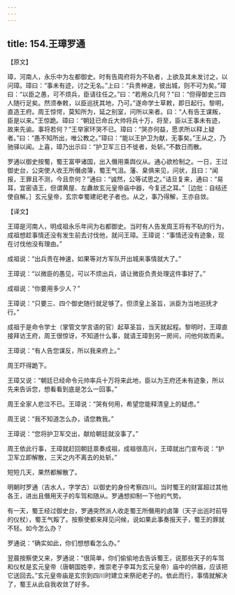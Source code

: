 ```yaml
---
---
---
```

title: 154.王璋罗通
---



【原文】

璋，河南人，永乐中为左都御史。时有告周府将为不轨者，上欲及其未发讨之，以问璋。璋曰：“事未有迹，讨之无名。”上曰：“兵贵神速，彼出城，则不可为矣。”璋曰：“以臣之愚，可不烦兵，臣请往任之。”曰：“若用众几何？”曰：“但得御史三四人随行足矣。然须奉敕，以臣巡抚其地，乃可。”遂命学士草敕，即日起行。黎明，直造王府。周王惊愕，莫知所为，延之别室，问所以来者。曰：“人有告王谋叛，臣是以来。”王惊跪。璋曰：“朝廷已命丘大帅将兵十万，将至，臣以王事未有迹，故来先谕。事将若何？”王举家环哭不已。璋曰：“哭亦何益，愿求所以释上疑者。”曰：“愚不知所出，唯公教之。”璋曰：“能以王护卫为献，无事矣。”王从之，乃驰驿以闻。上喜，璋乃出示曰：“护卫军三日不徙者，处斩。”不数日而散。

罗通以御史按蜀，蜀王富甲诸国，出入僭用乘舆仪从。通心欲检制之。一日，王过御史台，公突使人收王所僭卤簿，蜀王气沮。藩、臬俱来见，问状，且曰：“闻报，王罪且不测，今且奈何？”通曰：“诚然，公等试思之。”诘旦复来，通曰：“易耳，宜密语王，但谓黄屋、左纛故玄元皇帝庙中器，今复还之耳。”［边批：自结还使自解。］玄元皇帝，玄宗幸蜀建祀老子者也。从之，事乃得解，王亦自敛。

【译文】

王璋是河南人，明成祖永乐年间为右都御史。当时有人告发周王将有不轨的行为，成祖想趁事情还没有发生前去讨伐他，就问王璋。王璋说：“事情还没有迹象，现在讨伐他没有理由。”

成祖说：“出兵贵在神速，如果等对方军队开出城来事情就大了。”

王璋说：“以微臣的愚见，可以不烦出兵，请让微臣负责处理这件事好了。”

成祖说：“你要用多少人？”

王璋说：“只要三、四个御史随行就足够了。但须皇上圣旨，派臣为当地巡抚才行。”

成祖于是命令学士（掌管文学言语的官）起草圣旨，当天就起程。黎明时，王璋直接拜访王府，周王很惊讶，不知道什么事，就请王璋到另一房间，问他何故而来。

王璋说：“有人告您谋反，所以我来府上。”

周王吓得跪下。

王璋又说：“朝廷已经命令元帅率兵十万将来此地，臣以为王府还未有迹象，所以先来告诉您，想看看到底是怎么一回事。”

周王全家人悲泣不已。王璋说：“哭有何用，希望您能释清皇上的疑虑。”

周王说：“我不知道怎么办，请您教我。”

王璋说：“您将护卫军交出，献给朝廷就没事了。”

周王依此行事，王璋就赶回朝廷禀奏成祖，成祖很高兴，王璋就出门宣布说：“护卫军立即解散，三天之内不离去的处斩。”

短短几天，果然都解散了。

明朝时罗通（吉水人，字学古）以御史的身份考察四川。当时蜀王的财富超过其他各王，进出且僭用天子的车驾和随从。罗通想抑制一下他的气势。

有一天，蜀王经过御史台，罗通突然派人收走蜀王所僭用的卤簿（天子出巡时前导的仪杖），蜀王气餒了。按察使都来拜见问候，说如果此事奏报天子，蜀王的罪就不轻。如今怎么办？

罗通说：“确实如此，你们想想看怎么办。”

翌晨按察使又来，罗通说：“很简单，你们偷偷地去告诉蜀王，说那些天子的车驾和仪杖是玄元皇帝（唐朝国姓李，推崇老子李耳为玄元皇帝）庙中的供器，应该把它送回去。”玄元皇帝庙是玄宗到四川时建立来祭祀老子的。依此而行，事情就解决了，蜀王从此自我收敛了好多。